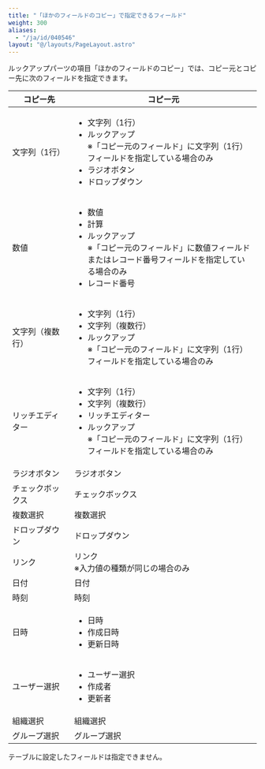 ```yaml
---
title: "「ほかのフィールドのコピー」で指定できるフィールド"
weight: 300
aliases:
  - "/ja/id/040546"
layout: "@/layouts/PageLayout.astro"
---
```




ルックアップパーツの項目「ほかのフィールドのコピー」では、コピー元とコピー先に次のフィールドを指定できます。

<table cellpadding="1" cellspacing="1">
    <thead>
        <tr>
            <th scope="col"><b>コピー先</b></th>
            <th scope="col"><b>コピー元</b></th>
        </tr>
    </thead>
    <tbody>
        <tr>
            <td>文字列（1行）</td>
            <td>
            <ul>
                <li>文字列（1行）</li>
                <li>ルックアップ<br />
                ※「コピー元のフィールド」に文字列（1行）フィールドを指定している場合のみ</li>
                <li>ラジオボタン</li>
                <li>ドロップダウン</li>
            </ul>
            </td>
        </tr>
        <tr>
            <td style="width: 151.283px;">数値</td>
            <td style="width: 524.717px;">
            <ul>
                <li>数値</li>
                <li>計算</li>
                <li>ルックアップ<br />
                ※「コピー元のフィールド」に数値フィールドまたはレコード番号フィールドを指定している場合のみ</li>
                <li>レコード番号</li>
            </ul>
            </td>
        </tr>
        <tr>
            <td>文字列（複数行）</td>
            <td>
            <ul>
                <li>文字列（1行）</li>
                <li>文字列（複数行）</li>
                <li>ルックアップ<br />
                ※「コピー元のフィールド」に文字列（1行）フィールドを指定している場合のみ</li>
            </ul>
            </td>
        </tr>
        <tr>
            <td>リッチエディター</td>
            <td>
            <ul>
                <li>文字列（1行）</li>
                <li>文字列（複数行）</li>
                <li>リッチエディター</li>
                <li>ルックアップ<br />
                ※「コピー元のフィールド」に文字列（1行）フィールドを指定している場合のみ</li>
            </ul>
            </td>
        </tr>
        <tr>
            <td>ラジオボタン</td>
            <td>ラジオボタン</td>
        </tr>
        <tr>
            <td>チェックボックス</td>
            <td>チェックボックス</td>
        </tr>
        <tr>
            <td>複数選択</td>
            <td>複数選択</td>
        </tr>
        <tr>
            <td>ドロップダウン</td>
            <td>ドロップダウン</td>
        </tr>
        <tr>
            <td>リンク</td>
            <td>リンク<br />
            ※入力値の種類が同じの場合のみ</td>
        </tr>
        <tr>
            <td>日付</td>
            <td>日付</td>
        </tr>
        <tr>
            <td>時刻</td>
            <td>時刻</td>
        </tr>
        <tr>
            <td>日時</td>
            <td>
            <ul>
                <li>日時</li>
                <li>作成日時</li>
                <li>更新日時</li>
            </ul>
            </td>
        </tr>
        <tr>
            <td>ユーザー選択</td>
            <td>
            <ul>
                <li>ユーザー選択</li>
                <li>作成者</li>
                <li>更新者</li>
            </ul>
            </td>
        </tr>
        <tr>
            <td>組織選択</td>
            <td>組織選択</td>
        </tr>
        <tr>
            <td>グループ選択</td>
            <td>グループ選択</td>
        </tr>
    </tbody>
</table>

<Note>

テーブルに設定したフィールドは指定できません。

</Note>
